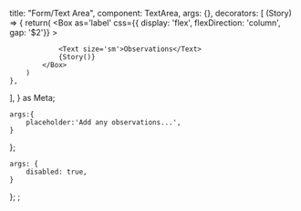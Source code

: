 
  title: "Form/Text Area",
  component: TextArea,
  args: {},
  decorators: [
    (Story) => {
        return(
            <Box 
            as='label'
            css={{ display: 'flex', flexDirection: 'column', gap: '$2'}}
            >
            
                <Text size='sm'>Observations</Text>
                {Story()}
            </Box>
        )
    },
  ],
} as Meta<TextProps>;

    args:{
        placeholder:'Add any observations...',
    }
};

    args: {
        disabled: true,
    }
};
;

